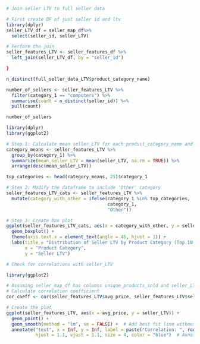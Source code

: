 ```r
# Join seller LTV to full seller data

# First create DF of just seller id and ltv
library(dplyr)
seller_LTV_df = seller_map_df%>%
  select(seller_id, seller_LTV)

# Perform the join
seller_features_LTV <- seller_features_df %>%
  left_join(seller_LTV_df, by = "seller_id")

}

```

```r
n_distinct(full_seller_data_LTV$product_category_name)

number_of_sellers <- seller_features_LTV %>%
  filter(category_1 == "computers") %>%
  summarise(count = n_distinct(seller_id)) %>%
  pull(count)

number_of_sellers
```

```r
library(dplyr)
library(ggplot2)

# Step 1: Calculate mean seller_LTV for each product_category_name and select top 10
category_means <- seller_features_LTV %>%
  group_by(category_1) %>%
  summarize(mean_seller_LTV = mean(seller_LTV, na.rm = TRUE)) %>%
  arrange(desc(mean_seller_LTV))

top_categories <- head(category_means, 25)$category_1

# Step 2: Modify the dataframe to include 'Other' category
seller_features_LTV_cats <- seller_features_LTV %>%
  mutate(category_with_other = ifelse(category_1 %in% top_categories, 
                                      category_1, 
                                      "Other"))

# Step 3: Create box plot
ggplot(seller_features_LTV_cats, aes(x = category_with_other, y = seller_LTV)) +
  geom_boxplot() +
  theme(axis.text.x = element_text(angle = 45, hjust = 1)) +
  labs(title = "Distribution of Seller LTV by Product Category (Top 10 and Others)",
       x = "Product Category",
       y = "Seller LTV")

```

```r
# Check for correlations with seller_LTV

library(ggplot2)

# Assuming seller_map_df has columns unique_products_sold and seller_LTV
# Calculate correlation coefficient
cor_coeff <- cor(seller_features_LTV$avg_price, seller_features_LTV$seller_LTV, use = "complete.obs")

# Create the plot
ggplot(seller_features_LTV, aes(x = avg_price, y = seller_LTV)) + 
  geom_point() +
  geom_smooth(method = "lm", se = FALSE) +  # Add best fit line without standard error
  annotate("text", x = Inf, y = Inf, label = paste("Correlation: ", round(cor_coeff, 2)), 
           hjust = 1.1, vjust = 1.1, size = 4, color = "blue")  # Annotate with correlation
```

